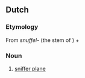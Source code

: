 ==Dutch==

===Etymology===
From ''snuffel-'' (the stem of {{term|snuffelen|lang=nl}}) + {{term|vliegtuig|lang=nl}}

===Noun===
{{nl-noun|n}}

# [[sniffer plane]]